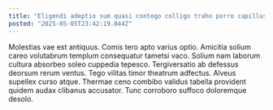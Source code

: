 ```yaml
---
title: "Eligendi adeptio sum quasi contego colligo traho porro capillus."
posted: "2025-05-05T23:42:19.844Z"
---
```


Molestias vae est antiquus. Comis tero apto varius optio. Amicitia solium careo volutabrum templum consequatur tametsi vaco.
Solium nam laborum cultura absorbeo soleo cuppedia tepesco. Tergiversatio ab defessus deorsum rerum ventus. Tego vilitas timor theatrum adfectus.
Alveus supellex curso atque. Thermae ceno combibo validus tabella provident quidem audax clibanus accusator. Tunc corroboro suffoco doloremque desolo.
